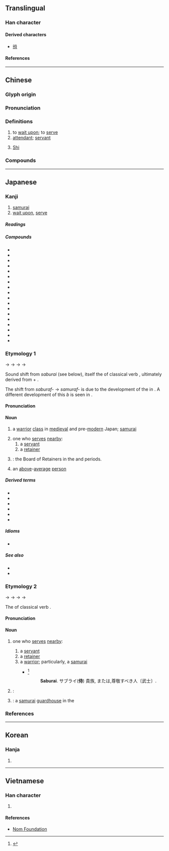 {{character info}}
==Translingual==
{{stroke order|strokes=8}}

===Han character===
{{Han char|rn=9|rad=人|as=06|sn=8|four=24241|canj=OGDI|ids=⿰亻寺}}

====Derived characters====
* [[㣥]]

====References====
{{Han ref|kx=0101.260|dkj=00589|dj=0215.070|hdz=10143.170|uh=4F8D}}

----

==Chinese==
{{zh-forms}}

===Glyph origin===
{{Han etym}}

===Pronunciation===
{{zh-pron
|m=shì
|c=si6
|h=pfs=sṳ
|md=sê
|mn=ml:sī/qz:sīr/sāi/xm,zz:sū
|mn_note=sī/sīr - literary; sāi - vernacular; sū - vernacular (俗)
|mn-t=se6
|w=3zr
|mc=y
|oc=y
|ma=y
|cat=v,n,pn
}}

===Definitions===
{{zh-hanzi}}

# to [[wait upon]]; to [[serve]]
# [[attendant]]; [[servant]]
# {{surname|zh|dot=:}} [[Shi]]

===Compounds===
{{zh-der|中常侍|伏侍|侍中|侍人|侍候|侍兒|侍奉|侍女|侍妾|侍子|侍巾櫛|侍弄|侍役|侍從|侍御|侍應生|侍生|侍立|侍者|侍衛|侍講|侍讀|侍郎|侍醫|俠侍|內侍|奉侍|女侍|姬侍|媵侍|常侍|接侍|散騎常侍|服侍|近侍|選侍|重侍下|閽侍|陪侍|隨侍|鵠侍}}

----

==Japanese==

===Kanji===
{{ja-kanji|grade=c|rs=人06}}

# [[samurai]]
# [[wait upon]], [[serve]]

=====Readings=====
{{ja-readings
|goon=じ
|kanon=し
|kun=さぶらい-<さぶらひ, さぶら-う<さぶら-ふ, さむらい-<さむらひ, さむら-う<さむら-ふ, はべ-る
|nanori=つこ, ひと
}}

=====Compounds=====
{{der-top|Compounds}}
* {{ja-r|侍%医|じ%い}}
* {{ja-r|侍%衛|じ%えい}}
* {{ja-r|侍%御|じ%ぎょ}}
* {{ja-r|侍%講|じ%こう}}
* {{ja-r|侍%祭|じ%さい}}
* {{ja-r|侍%史|じ%し}}
* {{ja-r|侍%者|じ%しゃ}}
* {{ja-r|侍%臣|じ%しん}}
* {{ja-r|侍%従|じ%じゅう}}
* {{ja-r|侍%女|じ%じょ}}
* {{ja-r|侍%僧|じ%そう}}
* {{ja-r|侍%読|じ%どく}}
* {{ja-r|侍%婢|じ%ひ}}
* {{ja-r|侍%立|じ%りつ}}
* {{ja-r|近%侍|きん%じ}}
* {{ja-r|典%侍|てん%じ}}
* {{ja-r|内%侍|ない%じ}}
* {{ja-r|陪%侍|ばい%じ}}
{{der-bottom}}

===Etymology 1===
<div style=float:right;>
{{wp|lang=ja}}
{{wp|Samurai}}
</div>
{{ja-kanjitab|さむらい|yomi=k|alt=士}}
{{IPAfont|⟨sa morapi<sub>1</sub>⟩}} → {{IPAchar|/saburapi/}} → {{IPAchar|/saburafi/}} → {{IPAchar|/samurawi/}} → {{IPAchar|/samurai/}}

Sound shift from ''saburai'' (see below), itself the {{m|ja|連用形|tr=ren'yōkei|pos=stem or continuative form}} of classical verb {{m|ja|侍ふ|tr=saburafu||to [[serve]]|pos=modern ''saburau''}}, ultimately derived from {{m|ja|さ|tr=sa-||pos=prefix meaning "[[early]]"}} + {{m|ja|守らふ|tr=morafu||to [[keep watch]]|pos=modern ''morau''}}.

The shift from ''saburaf-'' → ''samuraf-'' is due to the development of the {{m|ja|女性語|tr=josei-go||{{w|Gender differences in spoken Japanese|women's language}}}} in {{w|Middle Japanese}}. A different development of this ''b'' is seen in {{m|ja|候|tr=sōrō||[[service]]|pos=classical ''saurafu''}}.

====Pronunciation====
{{ja-pron|y=k|さむらい|acc=h|acc_ref=DJR,NHK}}

====Noun====
{{ja-noun|さむらい|hhira=さむらひ}}

# {{lb|ja|historical|sort=さむらい}} a [[warrior]] [[class]] in [[medieval]] and pre-[[modern]] Japan; [[samurai]]
#: {{synonyms|ja|武士|tr=bushi}}
# one who [[serve]]s [[nearby]]:
## a [[servant]]
## a [[retainer]]
# {{short for|ja|侍所|tr=samurai-dokoro|nodot=1}}: the Board of Retainers in the {{w|Kamakura period|Kamakura}} and {{w|Muromachi period|Muromachi}} periods.
# an [[above]]-[[average]] [[person]]

=====Derived terms=====
{{der-top}}
* {{ja-r|侍 気質|さむらい かたぎ}}
* {{ja-r|田舎%侍|いなか%-ざむらい}}
* {{ja-r|犬%侍|いぬ%ざむらい}}
* {{ja-r|忰%侍|かせ%-ざむらい}}
* {{ja-r|国%侍|くに%-ざむらい}}
* {{ja-r|若%侍|わか%-ざむらい}}
{{der-bottom}}

=====Idioms=====
* {{ja-r|黄%金 と 侍 は 朽ちて も 朽ちぬ|こ%がね と さむらい は くちて も くちぬ}}

=====See also=====
* {{ja-r|武士%道|ぶし%どう|samurai [[code of conduct]]}}
* {{ja-r|浪人|ろうにん|[[masterless]] [[samurai]]}}

===Etymology 2===
{{ja-kanjitab|さぶらい|yomi=k}}
{{IPAfont|⟨sa morapi<sub>1</sub>⟩}} → {{IPAchar|/saburapi/}} → {{IPAchar|/saburafi/}} → {{IPAchar|/saburawi/}} → {{IPAchar|/saburai/}}

The {{m|ja|連用形|tr=ren'yōkei|pos=stem or continuative form}} of classical verb {{m|ja|侍ふ|tr=saburafu||to [[serve]]}}.

====Pronunciation====
{{ja-pron|y=k|さぶらい}}

====Noun====
{{ja-noun|さぶらい|hhira=さぶらひ}}

# {{lb|ja|archaic|sort=さむらい}} one who [[serve]]s [[nearby]]:
## a [[servant]]
## a [[retainer]]
## a [[warrior]]; particularly, a [[samurai]]
##* {{RQ:Nippo Jisho|545}}<ref>{{R:Nippo Jisho}}</ref>
##*: '''Saburai'''. サブライ('''侍''') 貴族, または,尊敬すべき人〔武士〕.
# {{syn of|ja|下侍|tr=shimosaburai|nodot=1}}: {{rfdef|ja}}
# {{short for|ja|侍所|tr=saburai-dokoro|nodot=1}}: a [[samurai]] [[guardhouse]] in the {{w|Heian period}}

===References===
<references/>

----

==Korean==

===Hanja===
{{ko-hanja|시}}

# {{rfdef|ko|sort=人06}}

----

==Vietnamese==

===Han character===
{{vi-readings|reading=[[thị]]|rs=人06}}

# {{rfdef|vi|sort=人06}}

====References====
* [http://nomfoundation.org/common/nom_details.php?codepoint=4f8d Nom Foundation]